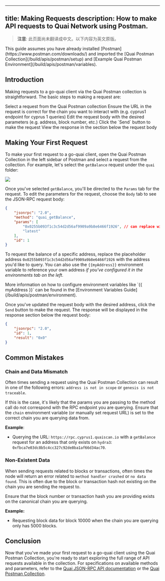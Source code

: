<!-- AUTO-GENERATED-CONTENT:START (ENGLISH-COPY) -->
---
title: Making Requests
description: How to make API requests to Quai Network using Postman.
---

> **注意**: 此页面尚未翻译成中文。以下内容为英文原版。

<Note>
	This guide assumes you have already installed [Postman](https://www.postman.com/downloads/) and imported the [Quai Postman
	Collection](/build/apis/postman/setup) and [Example Quai Postman
	Environment](/build/apis/postman/variables).
</Note>

## Introduction

Making requests to a go-quai client via the Quai Postman collection is straightforward. The basic steps to making a request are:

<Steps>
	<Step title='Chose A  Request'>Select a request from the Quai Postman collection</Step>
	<Step title='Verify URL'>
		Ensure the URL in the request is correct for the chain you want to interact with (e.g. cyprus1 endpoint for cyprus 1 queries)
	</Step>
	<Step title='Edit Params'>Edit the request body with the desired parameters (e.g. address, block number, etc.)</Step>
	<Step title='Send Request'>Click the `Send` button to make the request</Step>
	<Step title='View Repsone'>View the response in the section below the request body</Step>
</Steps>

## Making Your First Request

To make your first request to a go-quai client, open the Quai Postman Collection in the left sidebar of Postman and select a request from the collection. For example, let's select the `getBalance` request under the `quai` folder:

<Frame>
	<img src='/images/Postman/PostmanRequest.jpg' />
</Frame>

Once you've selected `getBalance`, you'll be directed to the `Params` tab for the request. To edit the parameters for the request, choose the `Body` tab to see the JSON-RPC request body:

```JSON
{
    "jsonrpc": "2.0",
    "method": "quai_getBalance",
    "params": [
        "0x0255b093f1c3c54d2d56af9909a9b8e6466f1926", // can replace with {{myAddress}}
        "latest"
    ],
    "id": 1
}
```

To request the balance of a specific address, replace the placeholder address `0x0255b093f1c3c54d2d56af9909a9b8e6466f1926` with the address you'd like to query. You can also use the `{{myAddress}}` environment variable to reference your own address _if you've configured it in the environments tab on the left_.

<Note>
	More information on how to configure environment variables like `{{ myAddress }}` can be found in the [Environment Variables
	Guide](/build/apis/postman/environment).
</Note>

Once you've updated the request body with the desired address, click the `Send` button to make the request. The response will be displayed in the response section below the request body:

```JSON
{
    "jsonrpc": "2.0",
    "id": 1,
    "result": "0x0"
}
```

## Common Mistakes

### Chain and Data Mismatch

Often times sending a request using the Quai Postman Collection can result in one of the following errors: `address is not in scope` or `genesis is not traceable`.

If this is the case, it's likely that the params you are passing to the method call do not correspond with the RPC endpoint you are querying. Ensure that the `chain` environment variable (or manually set request URL) is set to the correct chain you are querying data from.

**Example**:

- Querying the URL: `https://rpc.cyprus1.quaiscan.io` with a `getBalance` request for an address that only exists on `hydra3`: `0xfbca7e03dc8b5c4cc327c92de8ba1af66d34ac70`.

### Non-Existent Data

When sending requests related to blocks or transactions, often times the node will return an error related to `method handler crashed` or `no data found`. This is often due to the block or transaction hash not existing on the chain you are sending the request to.

Ensure that the block number or transaction hash you are providing exists on the canonical chain you are querying.

**Example:**

- Requesting block data for block 10000 when the chain you are querying only has 5000 blocks.

## Conclusion

Now that you've made your first request to a go-quai client using the Quai Postman Collection, you're ready to start exploring the full range of API requests available in the collection. For specifications on available methods and parameters, refer to the [Quai JSON-RPC API documentation](/cn/build/playground/overview) or the [Quai Postman Collection](https://docs.api.qu.ai/).
